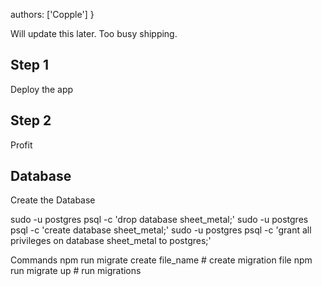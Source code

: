   authors: ['Copple']
}

Will update this later. Too busy shipping.

## Step 1

Deploy the app

## Step 2

Profit

## Database

Create the Database

sudo -u postgres psql -c 'drop database sheet_metal;'
sudo -u postgres psql -c 'create database sheet_metal;'
sudo -u postgres psql -c 'grant all privileges on database sheet_metal to postgres;' 

Commands
npm run migrate create file_name # create migration file
npm run migrate up # run migrations